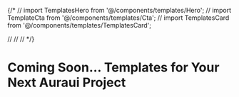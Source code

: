 {/* // import TemplatesHero from '@/components/templates/Hero';
// import TemplateCta from '@/components/templates/Cta';
// import TemplatesCard from '@/components/templates/TemplatesCard';

// <TemplatesHero />
// <TemplatesCard/>
// <TemplateCta />
 */}

<h1 className="flex justify-center items-center h-screen font-bold text-[30px]  ">Coming Soon... Templates for Your Next Auraui Project</h1>